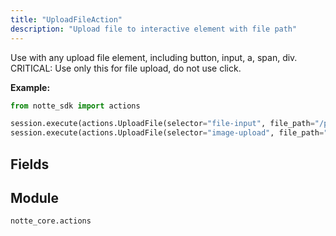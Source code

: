 ```yaml
---
title: "UploadFileAction"
description: "Upload file to interactive element with file path"
---
```


Use with any upload file element, including button, input, a, span, div. CRITICAL: Use only this for file upload, do not use click.

**Example:**
```python
from notte_sdk import actions

session.execute(actions.UploadFile(selector="file-input", file_path="/path/to/document.pdf"))
session.execute(actions.UploadFile(selector="image-upload", file_path="./image.jpg"))
```

## Fields

<ParamField path="type" type="Literal['upload_file']" default="upload_file">
</ParamField>

<ParamField path="category" type="str" default="Interaction Actions">
</ParamField>

<ParamField path="description" type="str" default="Upload file to interactive element with file path. Use with any upload file element, including button, input, a, span, div. CRITICAL: Use only this for file upload, do not use click.">
</ParamField>

<ParamField path="id" type="str" default="">
</ParamField>

<ParamField path="selector" type="UnionType[str, NodeSelectors, None]">
</ParamField>

<ParamField path="press_enter" type="UnionType[bool, None]">
</ParamField>

<ParamField path="text_label" type="UnionType[str, None]">
</ParamField>

<ParamField path="param" type="UnionType[ActionParameter, None]" default="name=&#x27;file_path&#x27; type=&#x27;str&#x27; default=None values=[]">
</ParamField>

<ParamField path="file_path" type="str" required>
</ParamField>


## Module

`notte_core.actions`
